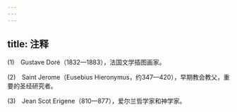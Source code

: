```yaml
---
---
---
```

title: 注释
---





(1)　Gustave Doré（1832—1883），法国文学插图画家。

(2)　Saint Jerome（Eusebius Hieronymus，约347—420），早期教会教父，重要的圣经研究者。

(3)　Jean Scot Erigene（810—877），爱尔兰哲学家和神学家。